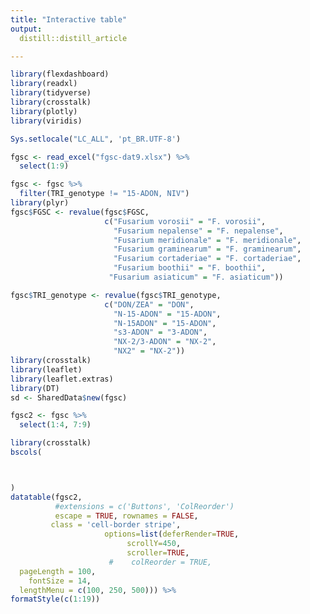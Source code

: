 ```yaml
---
title: "Interactive table"
output:
  distill::distill_article

---
```



```r

library(flexdashboard)
library(readxl)
library(tidyverse)
library(crosstalk)
library(plotly)
library(viridis)

Sys.setlocale("LC_ALL", 'pt_BR.UTF-8')

fgsc <- read_excel("fgsc-dat9.xlsx") %>% 
  select(1:9)

fgsc <- fgsc %>% 
  filter(TRI_genotype != "15-ADON, NIV")
library(plyr)
fgsc$FGSC <- revalue(fgsc$FGSC, 
                     c("Fusarium vorosii" = "F. vorosii",
                       "Fusarium nepalense" = "F. nepalense",
                       "Fusarium meridionale" = "F. meridionale",
                       "Fusarium graminearum" = "F. graminearum",
                       "Fusarium cortaderiae" = "F. cortaderiae",
                       "Fusarium boothii" = "F. boothii",
                      "Fusarium asiaticum" = "F. asiaticum"))

fgsc$TRI_genotype <- revalue(fgsc$TRI_genotype, 
                     c("DON/ZEA" = "DON",
                       "N-15-ADON" = "15-ADON",
                       "N-15ADON" = "15-ADON",
                       "s3-ADON" = "3-ADON",
                       "NX-2/3-ADON" = "NX-2",
                       "NX2" = "NX-2"))                       
library(crosstalk)
library(leaflet)
library(leaflet.extras)
library(DT)
sd <- SharedData$new(fgsc)

```


```r

fgsc2 <- fgsc %>% 
  select(1:4, 7:9)

library(crosstalk)
bscols(



)
datatable(fgsc2, 
          #extensions = c('Buttons', 'ColReorder')
          escape = TRUE, rownames = FALSE,
         class = 'cell-border stripe',
                     options=list(deferRender=TRUE, 
                          scrollY=450, 
                          scroller=TRUE,
                      #    colReorder = TRUE,
  pageLength = 100,
    fontSize = 14,
  lengthMenu = c(100, 250, 500))) %>% 
formatStyle(c(1:19))
           


```




